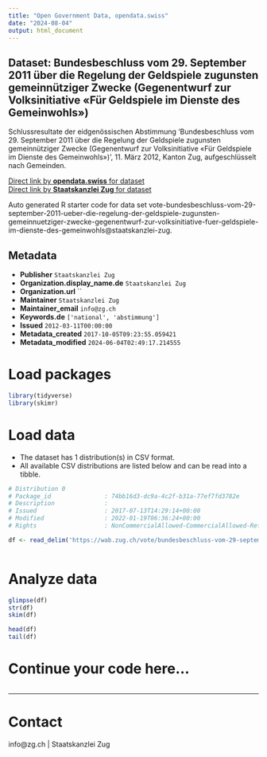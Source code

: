 ```yaml
---
title: "Open Government Data, opendata.swiss"
date: "2024-08-04"
output: html_document
---
```


## Dataset: Bundesbeschluss vom 29. September 2011 über die Regelung der Geldspiele zugunsten gemeinnütziger Zwecke (Gegenentwurf zur Volksinitiative «Für Geldspiele im Dienste des Gemeinwohls»)

Schlussresultate der eidgenössischen Abstimmung 'Bundesbeschluss vom 29. September 2011 über die Regelung der Geldspiele zugunsten gemeinnütziger Zwecke (Gegenentwurf zur Volksinitiative «Für Geldspiele im Dienste des Gemeinwohls»)', 11. März 2012, Kanton Zug, aufgeschlüsselt nach Gemeinden.

[Direct link by **opendata.swiss** for dataset](https://opendata.swiss/de/dataset/bundesbeschluss-vom-29-september-2011-uber-die-regelung-der-geldspiele-zugunsten-gemeinnutziger)<br>
[Direct link by **Staatskanzlei Zug** for dataset](https://wab.zug.ch/vote/bundesbeschluss-vom-29-september-2011-ueber-die-regelung-der-geldspiele-zugunsten-gemeinnuetziger-zwecke-gegenentwurf-zur-volksinitiative-fuer-geldspiele-im-dienste-des-gemeinwohls/data)

Auto generated R starter code for data set vote-bundesbeschluss-vom-29-september-2011-ueber-die-regelung-der-geldspiele-zugunsten-gemeinnuetziger-zwecke-gegenentwurf-zur-volksinitiative-fuer-geldspiele-im-dienste-des-gemeinwohls@staatskanzlei-zug.

## Metadata

- **Publisher** `Staatskanzlei Zug`
- **Organization.display_name.de** `Staatskanzlei Zug`
- **Organization.url** ``
- **Maintainer** `Staatskanzlei Zug`
- **Maintainer_email** `info@zg.ch`
- **Keywords.de** `['national', 'abstimmung']`
- **Issued** `2012-03-11T00:00:00`
- **Metadata_created** `2017-10-05T09:23:55.059421`
- **Metadata_modified** `2024-06-04T02:49:17.214555`


# Load packages

```r

library(tidyverse)
library(skimr)

```

# Load data

-   The dataset has 1 distribution(s) in CSV format.
-   All available CSV distributions are listed below and can be read into a tibble.

```r

# Distribution 0
# Package_id               : 74bb16d3-dc9a-4c2f-b31a-77ef7fd3782e
# Description              : 
# Issued                   : 2017-07-13T14:29:14+00:00
# Modified                 : 2022-01-19T06:36:24+00:00
# Rights                   : NonCommercialAllowed-CommercialAllowed-ReferenceRequired

df <- read_delim('https://wab.zug.ch/vote/bundesbeschluss-vom-29-september-2011-ueber-die-regelung-der-geldspiele-zugunsten-gemeinnuetziger-zwecke-gegenentwurf-zur-volksinitiative-fuer-geldspiele-im-dienste-des-gemeinwohls/data-csv')



```

# Analyze data

```r

glimpse(df)
str(df)
skim(df)

head(df)
tail(df)

```

# Continue your code here...

```r

```

------------------------------------------------------------------------

# Contact

info@zg.ch | Staatskanzlei Zug
